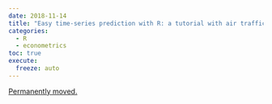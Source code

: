 ```yaml
---
date: 2018-11-14
title: "Easy time-series prediction with R: a tutorial with air traffic data from Lux Airport"
categories:
  - R
  - econometrics
toc: true
execute:
  freeze: auto
---
```


[Permanently moved.](../../posts/2018-11-14-luxairport.qmd)
